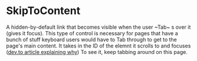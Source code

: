 

<Meta title="Core|Atoms/SkipToContent" component={SkipToContent} />

# SkipToContent

<StoryStatus status="ready" />

A hidden-by-default link that becomes visible when the user ~Tab~
s over it (gives it focus). This type of control is necessary for pages
that have a bunch of stuff keyboard users would have to Tab through to get
to the page's main content. It takes in the ID of the elemnt it scrolls to
and focuses ([dev.to article explaining why](https://dev.to/robdodson/managing-focus-64l))
To see it, keep tabbing around on this page.

<Preview>
  <Story name="Skip To Content">
    <SkipToContent contentId="example" />
  </Story>
</Preview>

<Props of={SkipToContent} />

